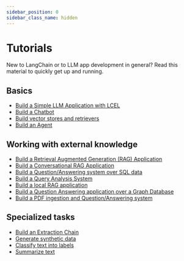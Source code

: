 ```yaml
---
sidebar_position: 0
sidebar_class_name: hidden
---
```

# Tutorials

New to LangChain or to LLM app development in general? Read this material to quickly get up and running.

## Basics
- [Build a Simple LLM Application with LCEL](/docs/tutorials/llm_chain)
- [Build a Chatbot](/docs/tutorials/chatbot)
- [Build vector stores and retrievers](/docs/tutorials/retrievers)
- [Build an Agent](/docs/tutorials/agents)

## Working with external knowledge
- [Build a Retrieval Augmented Generation (RAG) Application](/docs/tutorials/rag)
- [Build a Conversational RAG Application](/docs/tutorials/qa_chat_history)
- [Build a Question/Answering system over SQL data](/docs/tutorials/sql_qa)
- [Build a Query Analysis System](/docs/tutorials/query_analysis)
- [Build a local RAG application](/docs/tutorials/local_rag)
- [Build a Question Answering application over a Graph Database](/docs/tutorials/graph)
- [Build a PDF ingestion and Question/Answering system](/docs/tutorials/pdf_qa/)

## Specialized tasks
- [Build an Extraction Chain](/docs/tutorials/extraction)
- [Generate synthetic data](/docs/tutorials/data_generation)
- [Classify text into labels](/docs/tutorials/classification)
- [Summarize text](/docs/tutorials/summarization)